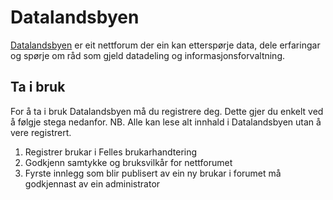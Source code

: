 # Datalandsbyen

[Datalandsbyen](https://datalandsbyen.norge.no/) er eit nettforum der ein kan etterspørje data, dele erfaringar og spørje om råd som gjeld datadeling og informasjonsforvaltning.

## Ta i bruk

For å ta i bruk Datalandsbyen må du registrere deg. Dette gjer du enkelt ved å følgje stega nedanfor.
NB. Alle kan lese alt innhald i Datalandsbyen utan å vere registrert.

1. Registrer brukar i Felles brukarhandtering
2. Godkjenn samtykke og bruksvilkår for nettforumet
3. Fyrste innlegg som blir publisert av ein ny brukar i forumet må godkjennast av ein administrator
